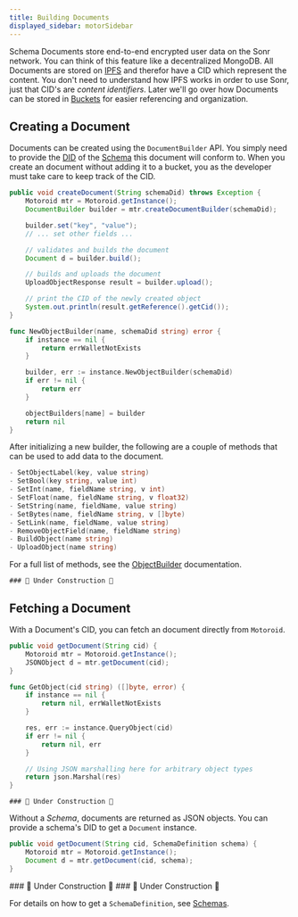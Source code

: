 ```yaml
---
title: Building Documents
displayed_sidebar: motorSidebar
---
```



Schema Documents store end-to-end encrypted user data on the Sonr network. You can think of this feature like a decentralized MongoDB. All Documents are stored on [IPFS](https://ipfs.io) and therefor have a CID which represent the content. You don't need to understand how IPFS works in order to use Sonr, just that CID's are _content identifiers_. Later we'll go over how Documents can be stored in [Buckets](/docs/motor-sdk/storage/buckets.mdx) for easier referencing and organization.

## Creating a Document

Documents can be created using the `DocumentBuilder` API. You simply need to provide the [DID](#) of the [Schema](#) this document will conform to. When you create an document without adding it to a bucket, you as the developer must take care to keep track of the CID.

<Tabs groupId="platform">
   <TabItem value="android" label="☕ Java (Android)">

```java
public void createDocument(String schemaDid) throws Exception {
    Motoroid mtr = Motoroid.getInstance();
    DocumentBuilder builder = mtr.createDocumentBuilder(schemaDid);

    builder.set("key", "value");
    // ... set other fields ...

    // validates and builds the document
    Document d = builder.build();

    // builds and uploads the document
    UploadObjectResponse result = builder.upload();

    // print the CID of the newly created object
    System.out.println(result.getReference().getCid());
}

```

  </TabItem>
  <TabItem value="go" label="🐹 Go" default>

```go
func NewObjectBuilder(name, schemaDid string) error {
	if instance == nil {
		return errWalletNotExists
	}

	builder, err := instance.NewObjectBuilder(schemaDid)
	if err != nil {
		return err
	}

	objectBuilders[name] = builder
	return nil
}
```

After initializing a new builder, the following are a couple of methods that can be used to add data to the document.

```go
- SetObjectLabel(key, value string)
- SetBool(key string, value int)
- SetInt(name, fieldName string, v int)
- SetFloat(name, fieldName string, v float32)
- SetString(name, fieldName, value string)
- SetBytes(name, fieldName string, v []byte)
- SetLink(name, fieldName, value string)
- RemoveObjectField(name, fieldName string)
- BuildObject(name string)
- UploadObject(name string)
```

For a full list of methods, see the [ObjectBuilder](https://pkg.go.dev/github.com/sonr-io/sonr@v0.4.0/bind/motor-mobile) documentation.

  </TabItem>
  <TabItem value="flutter" label="🎯 Dart">

    ### 🚧 Under Construction 🚧

  </TabItem>
</Tabs>

## Fetching a Document

With a Document's CID, you can fetch an document directly from `Motoroid`.

<Tabs groupId="platform">
    <TabItem value="android" label="☕ Java (Android)">

```java
public void getDocument(String cid) {
    Motoroid mtr = Motoroid.getInstance();
    JSONObject d = mtr.getDocument(cid);
}
```

  </TabItem>
  <TabItem value="go" label="🐹 Go" default>

```go
func GetObject(cid string) ([]byte, error) {
	if instance == nil {
		return nil, errWalletNotExists
	}

	res, err := instance.QueryObject(cid)
	if err != nil {
		return nil, err
	}

	// Using JSON marshalling here for arbitrary object types
	return json.Marshal(res)
}
```

  </TabItem>
  <TabItem value="flutter" label="🎯 Dart">

    ### 🚧 Under Construction 🚧

  </TabItem>
</Tabs>

Without a _Schema_, documents are returned as JSON objects. You can provide a schema's DID to get a `Document` instance.

<Tabs groupId="platform">
    <TabItem value="android" label="☕ Java">

```java
public void getDocument(String cid, SchemaDefinition schema) {
    Motoroid mtr = Motoroid.getInstance();
    Document d = mtr.getDocument(cid, schema);
}
```
  </TabItem>
  <TabItem value="go" label="🐹 Go" default>
    ### 🚧 Under Construction 🚧
  </TabItem>
  <TabItem value="flutter" label="🎯 Dart">
    ### 🚧 Under Construction 🚧
  </TabItem>
</Tabs>

For details on how to get a `SchemaDefinition`, see [Schemas](/docs/highway/modules/schemas.md).
